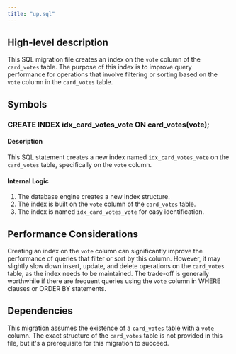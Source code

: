 ```yaml
---
title: "up.sql"
---
```


## High-level description
This SQL migration file creates an index on the `vote` column of the `card_votes` table. The purpose of this index is to improve query performance for operations that involve filtering or sorting based on the `vote` column in the `card_votes` table.

## Symbols

### CREATE INDEX idx_card_votes_vote ON card_votes(vote);
#### Description
This SQL statement creates a new index named `idx_card_votes_vote` on the `card_votes` table, specifically on the `vote` column.

#### Internal Logic
1. The database engine creates a new index structure.
2. The index is built on the `vote` column of the `card_votes` table.
3. The index is named `idx_card_votes_vote` for easy identification.

## Performance Considerations
Creating an index on the `vote` column can significantly improve the performance of queries that filter or sort by this column. However, it may slightly slow down insert, update, and delete operations on the `card_votes` table, as the index needs to be maintained. The trade-off is generally worthwhile if there are frequent queries using the `vote` column in WHERE clauses or ORDER BY statements.

## Dependencies
This migration assumes the existence of a `card_votes` table with a `vote` column. The exact structure of the `card_votes` table is not provided in this file, but it's a prerequisite for this migration to succeed.